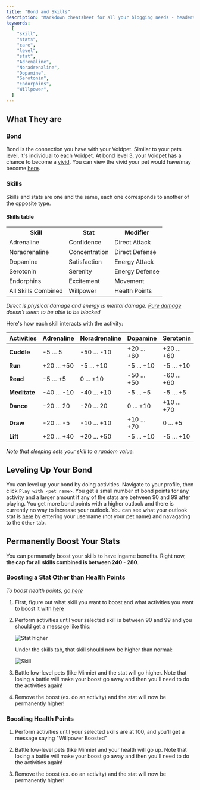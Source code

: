 ```yaml
---
title: "Bond and Skills"
description: "Markdown cheatsheet for all your blogging needs - headers, lists, images, tables and more! An illustrated guide based on GitHub Flavored Markdown."
keywords:
  [
    "skill",
    "stats",
    "care",
    "level",
    "stat",
    "Adrenaline",
    "Noradrenaline",
    "Dopamine",
    "Serotonin",
    "Endorphins",
    "Willpower",
  ]
---
```


## What They are

### Bond

Bond is the connection you have with your Voidpet. Similar to your pets [level](/leveling), it's individual to each Voidpet. At bond level 3, your Voidpet has a chance to become a [vivid](/vivids). You can view the vivid your pet would have/may become [here](https://voidpet.io/).

### Skills

Skills and stats are one and the same, each one corresponds to another of the opposite type.

#### Skills table

<table>
  <tr>
    <th>Skill</th>
    <th>Stat</th>
    <th>Modifier</th>
  </tr>
  <tr>
    <td>Adrenaline</td>
    <td>Confidence</td>
    <td>Direct Attack</td>
  </tr>
  <tr>
    <td>Noradrenaline</td>
    <td>Concentration</td>
    <td>Direct Defense</td>
  </tr>
  <tr>
    <td>Dopamine</td>
    <td>Satisfaction</td>
    <td>Energy Attack</td>
  </tr>
  <tr>
    <td>Serotonin</td>
    <td>Serenity</td>
    <td>Energy Defense</td>
  </tr>
  <tr>
    <td>Endorphins</td>
    <td>Excitement</td>
    <td>Movement</td>
  </tr>
  <tr>
    <td>All Skills Combined</td>
    <td>Willpower</td>
    <td>Health Points</td>
  </tr>
</table>

_Direct is physical damage and energy is mental damage. [Pure damage](/attacking#pure-damage) doesn't seem to be able to be blocked_

Here's how each skill interacts with the activity:

| Activities | Adrenaline | Noradrenaline | Dopamine | Serotonin | Endorphins |
|---|---|---|---|---|---|
| **Cuddle** | -5 ... 5 | -50 ... -10 | +20 ... +60 | +20 ... +60 | 0 ... 10 |
| **Run** | +20 ... +50 | -5 ... +10 | -5 ... +10 | -5 ... +10 | +10 ... +50 |
| **Read** | -5 ... +5 | 0 ... +10 | -50 ... +50 | -60 ... +60 | -30 ... +10 |
| **Meditate** | -40 ... -10 | -40 ... +10 | -5 ... +5 | -5 ... +5 | -5 ... +5 |
| **Dance** | -20 ... 20 | -20 ... 20 | 0 ... +10 | +10 ... +70 | 0 ... +20 |
| **Draw** | -20 ... -5 | -10 ... +10 | +10 ... +70 | 0 ... +5 | -10 ... 0 |
| **Lift** | +20 ... +40 | +20 ... +50 | -5 ... +10 | -5 ... +10 | +5 ... +20 |

_Note that sleeping sets your skill to a random value._

## Leveling Up Your Bond

You can level up your bond by doing activities. Navigate to your profile, then click `Play with <pet name>`. You get a small number of bond points for any activity and a larger amount if any of the stats are between 90 and 99 after playing. You get more bond points with a higher outlook and there is currently no way to increase your outlook. You can see what your outlook stat is [here](https://voidpet.io/explorer/) by entering your username (not your pet name) and navagating to the `Other` tab.

## Permanently Boost Your Stats

You can permanatly boost your skills to have ingame benefits. Right now, **the cap for all skills combined is between 240 - 280**.

### Boosting a Stat Other than Health Points

_To boost health points, go [here](#boosting-health-points)_

1. First, figure out what skill you want to boost and what activities you want to boost it with [here](#skills)

2. Perform activities until your selected skill is between 90 and 99 and you should get a message like this:

   ![Stat higher](/wiki/stat-higher.png)

   Under the skills tab, that skill should now be higher than normal:

   ![Skill](/wiki/skill-boosted.png)

3. Battle low-level pets (like Minnie) and the stat will go higher. Note that losing a battle will make your boost go away and then you'll need to do the activities again!

4. Remove the boost (ex. do an activity) and the stat will now be permanently higher!

### Boosting Health Points

1. Perform activities until your selected skills are at 100, and you'll get a message saying "Willpower Boosted"

2. Battle low-level pets (like Minnie) and your health will go up. Note that losing a battle will make your boost go away and then you'll need to do the activities again!

3. Remove the boost (ex. do an activity) and the stat will now be permanently higher!
